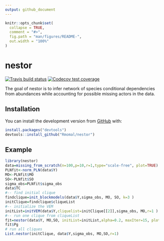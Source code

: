 ```yaml
---
output: github_document
---
```


<!-- README.md is generated from README.Rmd. Please edit that file -->

```r
knitr::opts_chunk$set(
  collapse = TRUE,
  comment = "#>",
  fig.path = "man/figures/README-",
  out.width = "100%"
)
```

# nestor

<!-- badges: start -->
[![Travis build status](https://travis-ci.org/Rmomal/nestor.svg?branch=master)](https://travis-ci.org/Rmomal/nestor)
[![Codecov test coverage](https://codecov.io/gh/Rmomal/nestor/branch/master/graph/badge.svg)](https://codecov.io/gh/Rmomal/nestor?branch=master)
<!-- badges: end -->

The goal of nestor is to infer network of species conditional dependencies from abundances while accounting for possible missing actors in the data.

## Installation

You can install the development version from [GitHub](https://github.com/) with:

```r
install.packages("devtools")
devtools::install_github("Rmomal/nestor")
```

## Example

```r
library(nestor)
data=missing_from_scratch(n=100,p=10,r=1,type="scale-free", plot=TRUE)
PLNfit<-norm_PLN(data$Y)
MO<-PLNfit$MO
SO<-PLNfit$SO
sigma_obs=PLNfit$sigma_obs
data$TC
#-- find initial clique
findclique=init_blockmodels(data$Y,sigma_obs, MO, SO, k=3 )
initClique=findclique$cliqueList
#-- initialize the VEM
initList=initVEM(data$Y,cliquelist=initClique[[2]],sigma_obs, MO,r=1 )
#-- run one clique from cliqueList
fit=nestor(data$Y, MO,SO, initList=initList,alpha=0.2, maxIter=15, plot=TRUE, trackJ=FALSE)
fit$Pg
# run all cliques
List.nestor(initClique, data$Y,sigma_obs, MO,SO,r=1)
```


